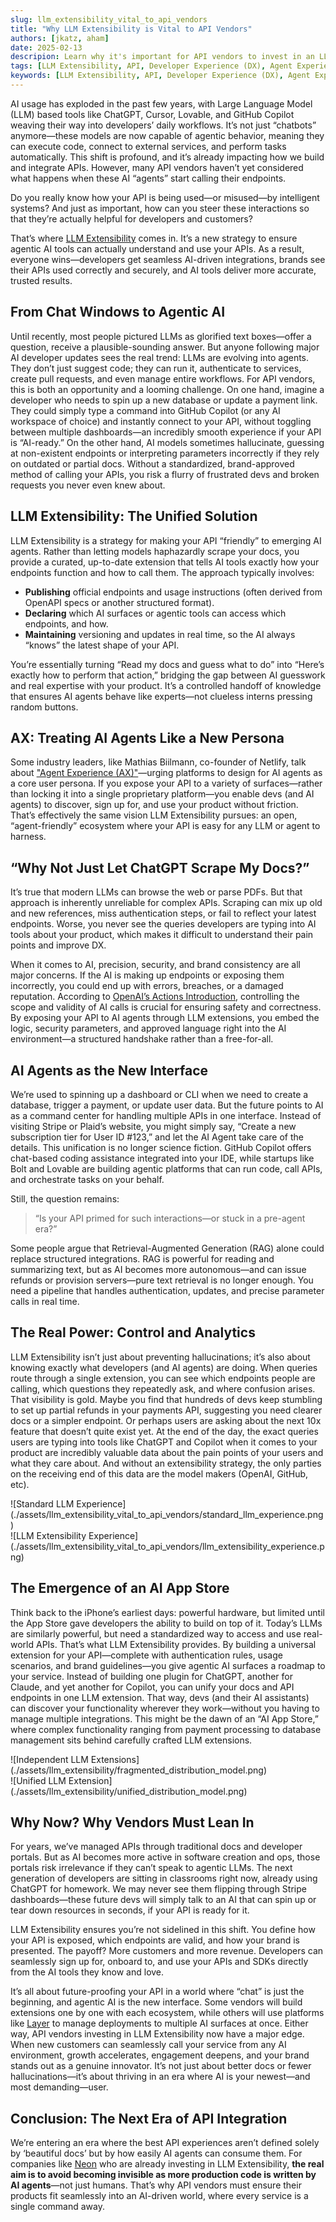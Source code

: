 ```yaml
---
slug: llm_extensibility_vital_to_api_vendors
title: "Why LLM Extensibility is Vital to API Vendors"
authors: [jkatz, aham]
date: 2025-02-13
descripion: Learn why it's important for API vendors to invest in an LLM Extensibility strategy to ensure their products stay relevant and accessible in a post-AI-Agent era.
tags: [LLM Extensibility, API, Developer Experience (DX), Agent Experience (AX)]
keywords: [LLM Extensibility, API, Developer Experience (DX), Agent Experience (AX)]
---
```


<head>
  <title>Layer AI Blog | Why LLM Extensibility is Vital to API Vendors</title>
  <meta name="title" property="og:title" content="Layer AI Blog | Why LLM Extensibility is Vital to API Vendors"></meta>
  <meta name="image" property="og:image" content="https://storage.googleapis.com/generic-assets/blog-static-assets/llm_extensibility_og_image.png"></meta>
  <meta name="author" content="Jonah Katz, Andrew Hamilton"></meta>
</head>


AI usage has exploded in the past few years, with Large Language Model (LLM) based tools like ChatGPT, Cursor, Lovable, and GitHub Copilot weaving their way into developers’ daily workflows. It’s not just “chatbots” anymore—these models are now capable of agentic behavior, meaning they can execute code, connect to external services, and perform tasks automatically. This shift is profound, and it’s already impacting how we build and integrate APIs. However, many API vendors haven’t yet considered what happens when these AI “agents” start calling their endpoints.

Do you really know how your API is being used—or misused—by intelligent systems? And just as important, how can you steer these interactions so that they’re actually helpful for developers and customers?

That’s where [LLM Extensibility](https://docs.buildwithlayer.com/llm_extensibility) comes in. It’s a new strategy to ensure agentic AI tools can actually understand and use your APIs. As a result, everyone wins—developers get seamless AI-driven integrations, brands see their APIs used correctly and securely, and AI tools deliver more accurate, trusted results.

## From Chat Windows to Agentic AI

Until recently, most people pictured LLMs as glorified text boxes—offer a question, receive a plausible-sounding answer. But anyone following major AI developer updates sees the real trend: LLMs are evolving into agents. They don’t just suggest code; they can run it, authenticate to services, create pull requests, and even manage entire workflows. For API vendors, this is both an opportunity and a looming challenge. On one hand, imagine a developer who needs to spin up a new database or update a payment link. They could simply type a command into GitHub Copilot (or any AI workspace of choice) and instantly connect to your API, without toggling between multiple dashboards—an incredibly smooth experience if your API is “AI-ready.” On the other hand, AI models sometimes hallucinate, guessing at non-existent endpoints or interpreting parameters incorrectly if they rely on outdated or partial docs. Without a standardized, brand-approved method of calling your APIs, you risk a flurry of frustrated devs and broken requests you never even knew about.

## LLM Extensibility: The Unified Solution

LLM Extensibility is a strategy for making your API “friendly” to emerging AI agents. Rather than letting models haphazardly scrape your docs, you provide a curated, up-to-date extension that tells AI tools exactly how your endpoints function and how to call them. The approach typically involves:

- **Publishing** official endpoints and usage instructions (often derived from OpenAPI specs or another structured format).
- **Declaring** which AI surfaces or agentic tools can access which endpoints, and how.
- **Maintaining** versioning and updates in real time, so the AI always “knows” the latest shape of your API.

You’re essentially turning “Read my docs and guess what to do” into “Here’s exactly how to perform that action,” bridging the gap between AI guesswork and real expertise with your product. It’s a controlled handoff of knowledge that ensures AI agents behave like experts—not clueless interns pressing random buttons.

## AX: Treating AI Agents Like a New Persona

Some industry leaders, like Mathias Biilmann, co-founder of Netlify, talk about ["Agent Experience (AX)"](https://biilmann.blog/articles/introducing-ax/)—urging platforms to design for AI agents as a core user persona. If you expose your API to a variety of surfaces—rather than locking it into a single proprietary platform—you enable devs (and AI agents) to discover, sign up for, and use your product without friction. That’s effectively the same vision LLM Extensibility pursues: an open, “agent-friendly” ecosystem where your API is easy for any LLM or agent to harness.

<TwitterTweetEmbed tweetId="1884285755738177591" />

## “Why Not Just Let ChatGPT Scrape My Docs?”

It’s true that modern LLMs can browse the web or parse PDFs. But that approach is inherently unreliable for complex APIs. Scraping can mix up old and new references, miss authentication steps, or fail to reflect your latest endpoints. Worse, you never see the queries developers are typing into AI tools about your product, which makes it difficult to understand their pain points and improve DX.

When it comes to AI, precision, security, and brand consistency are all major concerns. If the AI is making up endpoints or exposing them incorrectly, you could end up with errors, breaches, or a damaged reputation. According to [OpenAI’s Actions Introduction](https://platform.openai.com/docs/actions/introduction), controlling the scope and validity of AI calls is crucial for ensuring safety and correctness. By exposing your API to AI agents  through LLM extensions, you embed the logic, security parameters, and approved language right into the AI environment—a structured handshake rather than a free-for-all.

## AI Agents as the New Interface

We’re used to spinning up a dashboard or CLI when we need to create a database, trigger a payment, or update user data. But the future points to AI as a command center for handling multiple APIs in one interface. Instead of visiting Stripe or Plaid’s website, you might simply say, “Create a new subscription tier for User ID #123,” and let the AI Agent take care of the details. This unification is no longer science fiction. GitHub Copilot offers chat-based coding assistance integrated into your IDE, while startups like Bolt and Lovable are building agentic platforms that can run code, call APIs, and orchestrate tasks on your behalf.

Still, the question remains:

> “Is your API primed for such interactions—or stuck in a pre-agent era?”

Some people argue that Retrieval-Augmented Generation (RAG) alone could replace structured integrations. RAG is powerful for reading and summarizing text, but as AI becomes more autonomous—and can issue refunds or provision servers—pure text retrieval is no longer enough. You need a pipeline that handles authentication, updates, and precise parameter calls in real time.

## The Real Power: Control and Analytics

LLM Extensibility isn’t just about preventing hallucinations; it’s also about knowing exactly what developers (and AI agents) are doing. When queries route through a single extension, you can see which endpoints people are calling, which questions they repeatedly ask, and where confusion arises. That visibility is gold. Maybe you find that hundreds of devs keep stumbling to set up partial refunds in your payments API, suggesting you need clearer docs or a simpler endpoint. Or perhaps users are asking about the next 10x feature that doesn’t quite exist yet. At the end of the day, the exact queries users are typing into tools like ChatGPT and Copilot when it comes to your product are incredibly valuable data about the pain points of your users and what they care about. And without an extensibility strategy, the only parties on the receiving end of this data are the model makers (OpenAI, GitHub, etc).

<Tabs>
  <TabItem value="standard" label="Standard LLM Experience" default>
   <div style={{"text-align": "center"}}>
        ![Standard LLM Experience](./assets/llm_extensibility_vital_to_api_vendors/standard_llm_experience.png)
    </div>
  </TabItem>
  <TabItem value="extensibility" label="LLM Extensibility Experience" >
    <div style={{"text-align": "center"}}>
        ![LLM Extensibility Experience](./assets/llm_extensibility_vital_to_api_vendors/llm_extensibility_experience.png)
    </div>
  </TabItem>
</Tabs>

## The Emergence of an AI App Store

Think back to the iPhone’s earliest days: powerful hardware, but limited until the App Store gave developers the ability to build on top of it. Today’s LLMs are similarly powerful, but need a standardized way to access and use real-world APIs. That’s what LLM Extensibility provides. By building a universal extension for your API—complete with authentication rules, usage scenarios, and brand guidelines—you give agentic AI surfaces a roadmap to your service. Instead of building one plugin for ChatGPT, another for Claude, and yet another for Copilot, you can unify your docs and API endpoints in one LLM extension. That way, devs (and their AI assistants) can discover your functionality wherever they work—without you having to manage multiple integrations. This might be the dawn of an “AI App Store,” where complex functionality ranging from payment processing to database management sits behind carefully crafted LLM extensions.

<Tabs>
  <TabItem value="independent" label="Independent LLM Extensions" default>
   <div style={{"text-align": "center"}}>
        ![Independent LLM Extensions](./assets/llm_extensibility/fragmented_distribution_model.png)
    </div>
  </TabItem>
  <TabItem value="unified" label="Unified LLM Extension" >
    <div style={{"text-align": "center"}}>
        ![Unified LLM Extension](./assets/llm_extensibility/unified_distribution_model.png)
    </div>
  </TabItem>
</Tabs>

## Why Now? Why Vendors Must Lean In

For years, we’ve managed APIs through traditional docs and developer portals. But as AI becomes more active in software creation and ops, those portals risk irrelevance if they can’t speak to agentic LLMs. The next generation of developers are sitting in classrooms right now, already using ChatGPT for homework. We may never see them flipping through Stripe dashboards—these future devs will simply talk to an AI that can spin up or tear down resources in seconds, if your API is ready for it.

LLM Extensibility ensures you’re not sidelined in this shift. You define how your API is exposed, which endpoints are valid, and how your brand is presented. The payoff? More customers and more revenue. Developers can seamlessly sign up for, onboard to, and use your APIs and SDKs directly from the AI tools they know and love.

It’s all about future-proofing your API in a world where “chat” is just the beginning, and agentic AI is the new interface. Some vendors will build extensions one by one with each ecosystem, while others will use platforms like [Layer](https://buildwithlayer.com) to manage deployments to multiple AI surfaces at once. Either way, API vendors investing in LLM Extensibility now have a major edge. When new customers can seamlessly call your service from any AI environment, growth accelerates, engagement deepens, and your brand stands out as a genuine innovator. It’s not just about better docs or fewer hallucinations—it’s about thriving in an era where AI is your newest—and most demanding—user.

## Conclusion: The Next Era of API Integration

We’re entering an era where the best API experiences aren’t defined solely by ‘beautiful docs’ but by how easily AI agents can consume them. For companies like [Neon](https://neon.tech/blog/how-to-build-github-copilot-extensions) who are already investing in LLM Extensibility, **the real aim is to avoid becoming invisible as more production code is written by AI agents**—not just humans. That’s why API vendors must ensure their products fit seamlessly into an AI-driven world, where every service is a single command away.